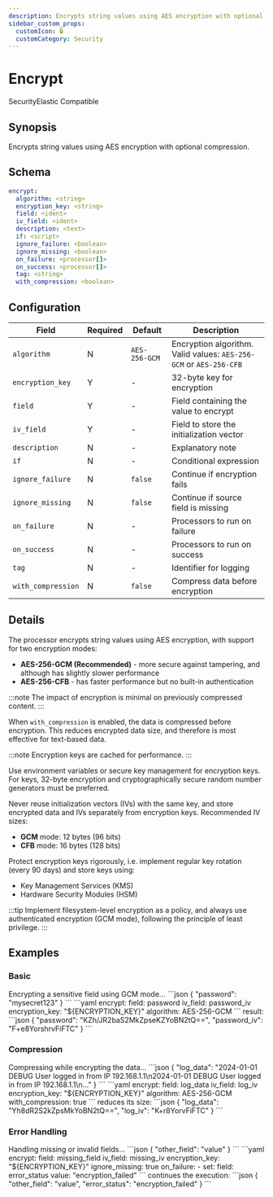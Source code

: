 ```yaml
---
description: Encrypts string values using AES encryption with optional compression
sidebar_custom_props: 
  customIcon: 🔒
  customCategory: Security
---
```


# Encrypt

<span className="theme-doc-version-badge badge badge--primary">Security</span><span className="theme-doc-version-badge badge badge--secondary">Elastic Compatible</span>

## Synopsis

Encrypts string values using AES encryption with optional compression.

## Schema

```yaml {3-5}
encrypt:
  algorithm: <string>
  encryption_key: <string>
  field: <ident>
  iv_field: <ident>
  description: <text>
  if: <script>
  ignore_failure: <boolean>
  ignore_missing: <boolean>
  on_failure: <processor[]>
  on_success: <processor[]>
  tag: <string>
  with_compression: <boolean>
```

## Configuration

|Field|Required|Default|Description|
|---|---|---|---|
|`algorithm`|N|`AES-256-GCM`|Encryption algorithm. Valid values: `AES-256-GCM` or `AES-256-CFB`|
|`encryption_key`|Y|-|32-byte key for encryption|
|`field`|Y|-|Field containing the value to encrypt|
|`iv_field`|Y|-|Field to store the initialization vector|
|`description`|N|-|Explanatory note|
|`if`|N|-|Conditional expression|
|`ignore_failure`|N|`false`|Continue if encryption fails|
|`ignore_missing`|N|`false`|Continue if source field is missing|
|`on_failure`|N|-|Processors to run on failure|
|`on_success`|N|-|Processors to run on success|
|`tag`|N|-|Identifier for logging|
|`with_compression`|N|`false`|Compress data before encryption|

## Details

The processor encrypts string values using AES encryption, with support for two encryption modes:

- **AES-256-GCM (Recommended)** - more secure against tampering, and although has slightly slower performance
- **AES-256-CFB** - has faster performance but no built-in authentication

:::note
The impact of encryption is minimal on previously compressed content.
:::

When `with_compression` is enabled, the data is compressed before encryption. This reduces encrypted data size, and therefore is most effective for text-based data.

:::note
Encryption keys are cached for performance.
:::

Use environment variables or secure key management for encryption keys. For keys, 32-byte encryption and cryptographically secure random number generators must be preferred.

Never reuse initialization vectors (IVs) with the same key, and store encrypted data and IVs separately from encryption keys. Recommended IV sizes:

* **GCM** mode: 12 bytes (96 bits)
* **CFB** mode: 16 bytes (128 bits)

Protect encryption keys rigorously, i.e. implement regular key rotation (every 90 days) and store keys using:

* Key Management Services (KMS)
* Hardware Security Modules (HSM)

:::tip
Implement filesystem-level encryption as a policy, and always use authenticated encryption (GCM mode), following the principle of least privilege.
:::

## Examples

### Basic

<ExampleGrid>
  <CommentCol>
    Encrypting a sensitive field using GCM mode...
  </CommentCol>
  <CodeCol>
    ```json
    {
      "password": "mysecret123"
    }
    ```
    ```yaml
    encrypt:
      field: password
      iv_field: password_iv
      encryption_key: "${ENCRYPTION_KEY}"
      algorithm: AES-256-GCM
    ```
  </CodeCol>
  <CommentCol>
    result:
  </CommentCol>
  <CodeCol>
    ```json
    {
      "password": "KZh/JR2baS2MkZpseKZYoBN2tQ==",
      "password_iv": "F+e8YorshrvFiFTC"
    }
    ```
  </CodeCol>
</ExampleGrid>

### Compression

<ExampleGrid>
  <CommentCol>
    Compressing while encrypting the data...
  </CommentCol>
  <CodeCol>
    ```json
    {
      "log_data": "2024-01-01 DEBUG User logged in from IP 192.168.1.1\n2024-01-01 DEBUG User logged in from IP 192.168.1.1\n..."
    }
    ```
    ```yaml
    encrypt:
      field: log_data
      iv_field: log_iv
      encryption_key: "${ENCRYPTION_KEY}"
      algorithm: AES-256-GCM
      with_compression: true
    ```
  </CodeCol>
  <CommentCol>
    reduces its size:
  </CommentCol>
  <CodeCol>
    ```json
    {
      "log_data": "Yh8dR2S2kZpsMkYoBN2tQ==",
      "log_iv": "K+r8YorvFiFTC"
    }
    ```
  </CodeCol>
</ExampleGrid>

### Error Handling

<ExampleGrid>
  <CommentCol>
    Handling missing or invalid fields...
  </CommentCol>
  <CodeCol>
    ```json
    {
      "other_field": "value"
    }
    ```
    ```yaml
    encrypt:
      field: missing_field
      iv_field: missing_iv
      encryption_key: "${ENCRYPTION_KEY}"
      ignore_missing: true
      on_failure:
        - set:
          field: error_status
          value: "encryption_failed"
    ```
  </CodeCol>
  <CommentCol>
    continues the execution:
  </CommentCol>
  <CodeCol>
    ```json
    {
      "other_field": "value",
      "error_status": "encryption_failed"
    }
    ```
  </CodeCol>
</ExampleGrid>
